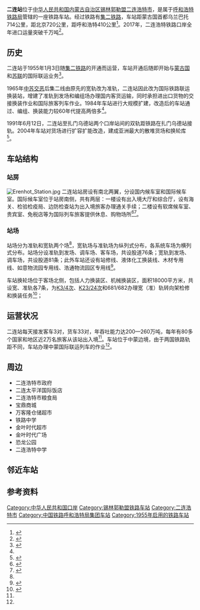 {{Infobox China railway station
|车站名称 = 二连站
|图片 = 二连站.jpg
|图片介绍 = 二连火车站站房
|其他名称 = 
|车站拼音 = Èrlián zhàn
|英文名称 = Erlian Railway Station
|车站代码 = 13073<ref>{{cite book|title=中华人民共和国铁路车站代码（GB/T 10302-2010）|publisher=中国标准出版社|year=2010|isbn=155066140495|ignore-isbn-error=true|pages=10}}</ref>
|电报码 = RLC
|拼音码 = ELI
|车站位置 = [[内蒙古自治区|内蒙古自治区]][[锡林郭勒盟|锡林郭勒盟]][[二连浩特市|二连浩特市]]迎宾南路28号
|坐标 = {{Coord|43.655119|N|111.980239|E|format=dms|display=inline,title|type:railwaystation_region:CN}}
|归属= [[呼和浩特铁路局|呼和浩特铁路局]]
|线路 = [[集二鐵路|集二鐵路]]
|车站等级 = [[一等站_(中国大陆)|一等站]]<ref>{{cite web|url=http://rczp.china-railway.com.cn/huhetieluju/hhdwjj/public.jsp?id=MTk0MA==|title=二连车站简介|publisher=中国铁路人才招聘网|accessdate=2017-10-10|archive-date=2019-06-30|archive-url=https://web.archive.org/web/20190630080401/http://rczp.china-railway.com.cn/huhetieluju/hhdwjj/public.jsp?id=MTk0MA==|dead-url=no}}</ref>
|股道数目=157
|月台数目 = 
}}
{{Infobox border port
|name                      = 二连浩特陆路（铁路）口岸
|photo                     = 
|country                   = {{PRC}}
|location                  = [[内蒙古自治区|内蒙古自治区]][[二连浩特市|二连浩特市]]
|type                      = 国家一类铁路口岸
|border_guard              = 内蒙古自治区公安边防总队
|customs                   = [[呼和浩特海关|呼和浩特海关]]
|opened                    = 1989年4月
| stat_import-export_value = 
| stat_passenger           = 15.10万人
| stat_cargo               = 1,231.59万吨
|stat_vehicle              = 0.86万列次
| stat_year                = 2016<ref name="口岸年鉴2017">{{cite book |author1=国家口岸管理办公室 |author2=中国口岸协会 |title=《中国口岸年鉴2017》 |location=[[北京市|北京]] |publisher=[[中国海关出版社|中国海关出版社]] |date=2017.12 |page=124 |isbn=978-7-5175-0240-1}}</ref>
}}
'''二连站'''位于[[中华人民共和国|中华人民共和国]][[内蒙古自治区|内蒙古自治区]][[锡林郭勒盟|锡林郭勒盟]][[二连浩特市|二连浩特市]]，是属于[[呼和浩特铁路局|呼和浩特铁路局]]管辖的一座铁路车站。经过铁路有[[集二铁路|集二铁路]]，车站距蒙古国首都乌兰巴托714公里，距北京720公里，距呼和浩特410公里<ref name="eren">{{cite web|title=二连浩特：从“边境小口岸”到“绿色大通道”|url=http://gb.cri.cn/news/other/09bianjingxing/erlianhaote.htm|publisher=CRJ|accessdate=2017-12-10|archive-date=2017-12-10|archive-url=https://web.archive.org/web/20171210125607/http://gb.cri.cn/news/other/09bianjingxing/erlianhaote.htm|dead-url=no}}</ref>。2017年，二连浩特铁路口岸全年进口运量突破千万吨<ref>{{cite web |url=http://www.cnepaper.com/dhtjb/html/2018-01/08/content_3_9.htm |title=中蒙最大铁路口岸二连浩特铁路口岸2017年全年进口运量突破千万吨 |author= |date=2018-01-08 |website=www.cnepaper.com |publisher=二连浩特市人民政府网 |access-date=2018-01-08 |quote= |archive-date=2018-01-09 |archive-url=https://web.archive.org/web/20180109121906/http://www.cnepaper.com/dhtjb/html/2018-01/08/content_3_9.htm |dead-url=no }}</ref>。

==历史==
二连站于1955年1月3日随[[集二铁路|集二铁路]]的开通而运营，车站开通后随即开始与[[蒙古国|蒙古国]]和[[苏联|苏联]]的国际联运业务<ref name="histo1">{{cite web|title=中国正北方的边境火车站 二连浩特火车站的历史|url=https://www.toutiao.com/i6408766715680784898/|publisher=头条日报|date=2017-04-14}}</ref>。

1965年[[中苏交恶|中苏交恶]]后集二线由原先的宽轨改为准轨，二连站因此改为国际铁路联运换装站，增建了准轨到发场和编组场办理国内客货运输，同时承担进出口货物的交接换装作业和国际旅客列车{{link-en|转向架换装|Bogie exchange}}作业。1984年车站进行大规模扩建，改造后的车站通过、编组、换装能力较60年代提高两倍多<ref name="histo1"/>。

1991年6月12日，二连站至扎门乌德站两个口岸站间的双轨距铁路在扎门乌德站接轨。2004年车站对货场进行扩容扩能改造，建成亚洲最大的散堆货场和换轮库<ref name="bogie">{{cite news|title=从戈壁小口岸到绿色大通道——二连浩特的建设发展|url=http://gb.cri.cn/27824/2009/09/25/1845s2632777.htm|publisher=CRI|date=2009-09-25|accessdate=2017-12-10|archive-date=2017-12-10|archive-url=https://web.archive.org/web/20171210124057/http://gb.cri.cn/27824/2009/09/25/1845s2632777.htm|dead-url=no}}</ref>。

==车站结构==
===站房===
[[File:Erenhot_Station.jpg|thumb]]
二连站站房设有南北两翼，分设国内候车室和国际候车室。国际候车室位于站房南侧，共有两层：一楼设有出入境大厅和综合厅，设有海关、检验检疫局、边防检查站为出入境旅客办理通关手续；二楼设有软席候车室、贵宾室、免税店等为国际列车旅客提供休息、购物场所<ref>{{cite news|title=中蒙欧亚铁路口岸驿站：二连站|url=http://www.peoplerail.com/rail/show-472-287337-1.html|publisher=人民铁道网|date=2016-09-05|accessdate=2017-12-10|archive-date=2017-12-10|archive-url=https://web.archive.org/web/20171210180020/http://www.peoplerail.com/rail/show-472-287337-1.html|dead-url=no}}</ref><ref>{{cite web|title=从北京的深秋，一路驶向莫斯科的冰雪世界，沿途风景美极了！|url=http://mp.163.com/v2/article/detail/D296PSI90524ETCF.html|publisher=网易|date=2017-11-02|accessdate=2017-12-10|archive-date=2017-12-10|archive-url=https://web.archive.org/web/20171210124110/http://mp.163.com/v2/article/detail/D296PSI90524ETCF.html|dead-url=no}}</ref>。

===站场===
{{multiple image|align=right|direction=vertical|width=220
|image1=Border station Erlian China (13871071445).jpg|caption1=客车场1站台
|image2=Bogie Swap at the Mongolia-China Border, Erlian (149199529).jpg|caption2=国际列车在换轮库中换轮
}}
站场分为准轨和宽轨两个场<ref name="histo1"/>，宽轨场与准轨场为纵列式分布，各系统车场为横列式分布。站场分设准轨到发场、调车场、客车场，共设股道76条；宽轨到发场、调车场，共设股道81条；此外车站还设有站修线、液体化工换装线、木材专用线、如意物流园专用线、浩通物流园区专用线<ref>{{cite news|title=二连站简介|url=http://www.annjor.com/57.html|publisher=中欧铁运物流有限公司|access-date=2017-12-10|archive-url=https://web.archive.org/web/20171210175856/http://www.annjor.com/57.html|archive-date=2017-12-10|dead-url=yes}}</ref>。

车站换轮场位于客场北侧，包括人力换装区、机械换装区，面积18000平方米，共设宽、准轨各7条，为[[K3/4次列车|K3/4次]]、[[K23/24次列车|K23/24次]]和681/682办理宽（准）轨转向架检修和换装任务<ref>{{cite news|title=探访国际列车的“底盘”更换车间|url=http://news.xinhuanet.com/politics/2016-06/20/c_129076532.htm|publisher=新华网|date=2016-06-20|accessdate=2017-12-10|archive-date=2017-12-10|archive-url=https://web.archive.org/web/20171210231821/http://news.xinhuanet.com/politics/2016-06/20/c_129076532.htm|dead-url=no}}</ref>；

==运营状况==
二连站每天接发客车3对，货车33对，年吞吐能力达200—260万吨，每年有80多个国家和地区近2万名旅客从该站出入境<ref name="histo1"/>。车站位于中蒙边境，由于两国铁路轨距不同，车站办理中蒙国际联运列车的{{link-en|转向架换装|Bogie exchange}}作业<ref name="eren"/>。

==周边==
*二连浩特市政府
*二连太平洋国际饭店
*二连浩特市粮食局
*宝鼎商城
*万客隆仓储超市
*铁路中学
*金叶时代超市
*金叶时代广场
*恐龙公园
*二连浩特中学

== 邻近车站 ==
{{start rail box|[[File:China_Railways.svg|16px]] [[中国铁路|中国铁路]]}}
{{s-inop|[[西里站|西里站]]|{{站|集宁南}}方向}}
{{s-line|[[集二铁路|集二铁路]]<br />← 13km 二连站 {{0}}9km →||#0033C9|#c50000}}
{{s-inop|[[扎门乌德站|扎门乌德站]]|接[[蒙古纵贯鐵路|蒙古纵贯鐵路]]<br />[[乌兰巴托站|乌兰巴托]]、[[乌兰乌德站|乌兰乌德]]方向}}
{{end box}}

== 参考资料 ==
{{commonscat|Erlian Railway Station}}
{{reflist}}

{{中华人民共和国国境口岸|陆地（铁路）}}
{{集二铁路}}

[[Category:中华人民共和国口岸|Category:中华人民共和国口岸]]
[[Category:锡林郭勒盟铁路车站|Category:锡林郭勒盟铁路车站]]
[[Category:二连浩特市|Category:二连浩特市]]
[[Category:中国铁路呼和浩特局集团车站|Category:中国铁路呼和浩特局集团车站]]
[[Category:1955年启用的铁路车站|Category:1955年启用的铁路车站]]